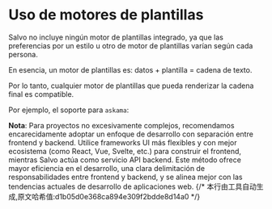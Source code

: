 # Uso de motores de plantillas


Salvo no incluye ningún motor de plantillas integrado, ya que las preferencias por un estilo u otro de motor de plantillas varían según cada persona.

En esencia, un motor de plantillas es: datos + plantilla = cadena de texto.

Por lo tanto, cualquier motor de plantillas que pueda renderizar la cadena final es compatible.

Por ejemplo, el soporte para `askama`:

<Tabs>
  <Tab label="main.rs">
    <MainCode/>
  </Tab>
  <Tab label="Cargo.toml">
    <CargoCode/>
  </Tab>
  <Tab label="template/hello.toml">
    <TemplateCode/>
  </Tab>
</Tabs>

**Nota**: Para proyectos no excesivamente complejos, recomendamos encarecidamente adoptar un enfoque de desarrollo con separación entre frontend y backend. Utilice frameworks UI más flexibles y con mejor ecosistema (como React, Vue, Svelte, etc.) para construir el frontend, mientras Salvo actúa como servicio API backend. Este método ofrece mayor eficiencia en el desarrollo, una clara delimitación de responsabilidades entre frontend y backend, y se alinea mejor con las tendencias actuales de desarrollo de aplicaciones web.
{/* 本行由工具自动生成,原文哈希值:d1b05d0e368ca894e309f2bdde8d14a0 */}